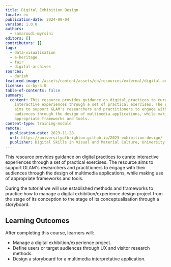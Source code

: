 ```yaml
---
title: Digital Exhibition Design
locale: en
publication-date: 2024-09-04
version: 1.0.0
authors:
  - samaroudi-myrsini
editors: []
contributors: []
tags:
  - data-visualisation
  - e-heritage
  - fair
  - digital-archives
sources:
  - dariah
featured-image: /assets/content/assets/en/resources/external/digital-exhibition-design/featured-image.png
license: cc-by-4.0
table-of-contents: false
summary:
  content: This resource provides guidance on digital practices to curate
    interactive experiences through a set of practical exercises. The resource
    aims to support GLAM's researchers and practitioners to engage with their
    audiences through the design of multimedia applications, while making use of
    appropriate frameworks and tools.
content-type: training-module
remote:
  publication-date: 2023-11-28
  url: https://universityofbrighton.github.io/2023-exhibition-design/
  publisher: Digital Skills in Visual and Material Culture, University of Brighton
---
```

This resource provides guidance on digital practices to curate interactive experiences through a set of practical exercises. The resource aims to support GLAM's researchers and practitioners to engage with their audiences through the design of multimedia applications, while making use of appropriate frameworks and tools.

During the tutorial we will use established methods and frameworks to practice how to manage a digital exhibition/experience design project from the stage of its conception to the stage of its conceptualisation through a storyboard.

## **Learning Outcomes**

After completing this course, learners will:

* Manage a digital exhibition/experience project.
* Define users or target audiences through UX and visitor research methods.
* Design a storyboard for a multimedia interpretative application.

<ExternalResource title="Interested in learning more?" subtitle="Check out the tutorial: Digital Exhibition Design" url="https://universityofbrighton.github.io/2023-exhibition-design/" />
